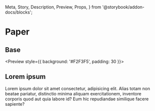   Meta,
  Story,
  Description,
  Preview,
  Props,
} from '@storybook/addon-docs/blocks';


<Meta title="Components/Paper" component={Paper} />

# Paper

## Base

<Preview style={{ background: '#F2F3F5', padding: 30 }}>
  <Story name="Base">
    <Paper>
      <h2>Lorem ipsum</h2>
      <p>
        Lorem ipsum dolor sit amet consectetur, adipisicing elit. Alias totam
        non beatae pariatur, distinctio minima aliquam exercitationem, inventore
        corporis quod aut quia labore id? Eum hic repudiandae similique facere
        sapiente?
      </p>
    </Paper>
  </Story>
</Preview>
